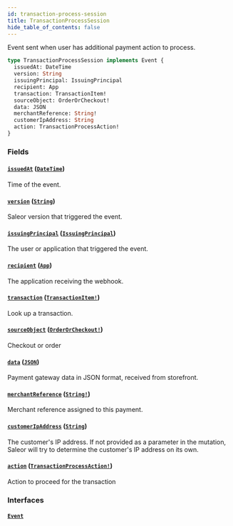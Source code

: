 ```yaml
---
id: transaction-process-session
title: TransactionProcessSession
hide_table_of_contents: false
---
```


Event sent when user has additional payment action to process.

```graphql
type TransactionProcessSession implements Event {
  issuedAt: DateTime
  version: String
  issuingPrincipal: IssuingPrincipal
  recipient: App
  transaction: TransactionItem!
  sourceObject: OrderOrCheckout!
  data: JSON
  merchantReference: String!
  customerIpAddress: String
  action: TransactionProcessAction!
}
```

### Fields

#### [`issuedAt`](#) ([`DateTime`](../../../developer/api-reference/scalars/date-time))

Time of the event.

#### [`version`](#) ([`String`](../../../developer/api-reference/scalars/string))

Saleor version that triggered the event.

#### [`issuingPrincipal`](#) ([`IssuingPrincipal`](../../../developer/api-reference/unions/issuing-principal))

The user or application that triggered the event.

#### [`recipient`](#) ([`App`](../../../developer/api-reference/objects/app))

The application receiving the webhook.

#### [`transaction`](#) ([`TransactionItem!`](../../../developer/api-reference/objects/transaction-item))

Look up a transaction.

#### [`sourceObject`](#) ([`OrderOrCheckout!`](../../../developer/api-reference/unions/order-or-checkout))

Checkout or order

#### [`data`](#) ([`JSON`](../../../developer/api-reference/scalars/json))

Payment gateway data in JSON format, received from storefront.

#### [`merchantReference`](#) ([`String!`](../../../developer/api-reference/scalars/string))

Merchant reference assigned to this payment.

#### [`customerIpAddress`](#) ([`String`](../../../developer/api-reference/scalars/string))

The customer's IP address. If not provided as a parameter in the mutation, Saleor will try to determine the customer's IP address on its own.

#### [`action`](#) ([`TransactionProcessAction!`](../../../developer/api-reference/objects/transaction-process-action))

Action to proceed for the transaction

### Interfaces

#### [`Event`](../../../developer/api-reference/interfaces/event)

